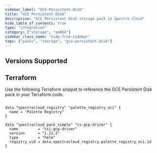 ```yaml
---
sidebar_label: "GCE-Persistent-Disk"
title: "GCE Persistent Disk"
description: "GCE Persistent Disk storage pack in Spectro Cloud"
hide_table_of_contents: true
type: "integration"
category: ["storage", "amd64"]
sidebar_class_name: "hide-from-sidebar"
tags: ["packs", "storage", "gce-persistent-disk"]
---
```


<RedirectPackPage packName="csi-gcp-driver" />

## Versions Supported

<Tabs queryString="parent">

<TabItem label="1.13.x" value="1.13.x">

</TabItem>

<TabItem label="1.12.x" value="1.12.x">

</TabItem>

</Tabs>

## Terraform

Use the following Terraform snippet to reference the GCE Persistent Disk pack in your Terraform code.

```hcl

data "spectrocloud_registry" "palette_registry_oci" {
  name = "Palette Registry"
}

data "spectrocloud_pack_simple" "cs-gcp-driver" {
  name         = "csi-gcp-driver"
  version      = "1.13.2"
  type         = "helm"
  registry_uid = data.spectrocloud_registry.palette_registry_oci.id
}
```
